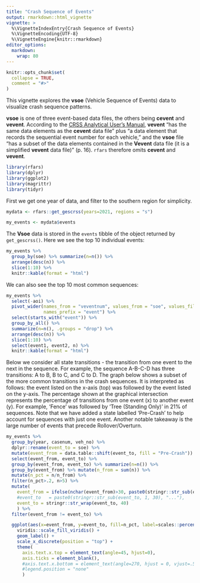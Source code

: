 ---
title: "Crash Sequence of Events"
output: rmarkdown::html_vignette
vignette: >
  %\VignetteIndexEntry{Crash Sequence of Events}
  %\VignetteEncoding{UTF-8}
  %\VignetteEngine{knitr::rmarkdown}
editor_options: 
  markdown: 
    wrap: 80
---

```{r, include = FALSE}
knitr::opts_chunk$set(
  collapse = TRUE,
  comment = "#>"
)
```

This vignette explores the **vsoe** (Vehicle Sequence of Events) data to
visualize crash sequence patterns.

**vsoe** is one of three event-based data files, the others being **cevent** and
**vevent**. According to the [CRSS Analytical User's Manual](https://crashstats.nhtsa.dot.gov/Api/Public/ViewPublication/813436),
**vevent** "has the same data elements as the **cevent** data file" plus "a data
element that records the sequential event number for each vehicle," and the
**vsoe** file "has a subset of the data elements contained in the **Vevent**
data file (it is a simplified **vevent** data file)" (p. 16). `rfars` therefore
omits **cevent** and **vevent**.

```{r setup, echo=FALSE, warning=FALSE, message=FALSE}
library(rfars)
library(dplyr)
library(ggplot2)
library(magrittr)
library(tidyr)
```


First we get one year of data, and filter to the southern region for simplicity. 

```{r, warning=FALSE}
mydata <- rfars::get_gescrss(years=2021, regions = "s")

my_events <- mydata$events
```

The **Vsoe** data is stored in the `events` tibble of the object returned by
`get_gescrss()`. Here we see the top 10 individual events:

```{r, results='asis'}
my_events %>%
  group_by(soe) %>% summarize(n=n()) %>%
  arrange(desc(n)) %>%
  slice(1:10) %>%
  knitr::kable(format = "html")
```

We can also see the top 10 most common sequences:

```{r, results='asis'}
my_events %>%
  select(-aoi) %>%
  pivot_wider(names_from = "veventnum", values_from = "soe", values_fill = "x",
              names_prefix = "event") %>%
  select(starts_with("event")) %>%
  group_by_all() %>%
  summarize(n=n(), .groups = "drop") %>%
  arrange(desc(n)) %>%
  slice(1:10) %>%
  select(event1, event2, n) %>%
  knitr::kable(format = "html")
```

Below we consider all state transitions - the transition from one event to the
next in the sequence. For example, the sequence A-B-C-D has three transitions: A
to B, B to C, and C to D. The graph below shows a subset of the more common
transitions in the crash sequences. It is interpreted as follows: the event listed 
on the x-axis (top) was followed by the event listed on the y-axis. The percentage
shown at the graphical intersection represents the percentage of transitions from one
event (x) to another event (y). For example, 'Fence'
was followed by 'Tree (Standing Only)' in 21% of sequences. Note that we have added a 
state labelled 'Pre-Crash' to help account for sequences with just one event. Another 
notable takeaway is the large number of events that precede Rollover/Overturn.

```{r, fig.height=10, fig.width=12}
my_events %>%
  group_by(year, casenum, veh_no) %>%
  dplyr::rename(event_to = soe) %>%
  mutate(event_from = data.table::shift(event_to, fill = "Pre-Crash")) %>%
  select(event_from, event_to) %>%
  group_by(event_from, event_to) %>% summarize(n=n()) %>%
  group_by(event_from) %>% mutate(n_from = sum(n)) %>%
  mutate(n_pct = n/n_from) %>%
  filter(n_pct>.2, n>5) %>%
  mutate(
    event_from = ifelse(nchar(event_from)>30, paste0(stringr::str_sub(event_from, 1, 30), "..."), event_from),
    #event_to   = paste0(stringr::str_sub(event_to, 1, 30), "..."),
    event_to = stringr::str_wrap(event_to, 40)
    ) %>%
  filter(event_from != event_to) %>%

  ggplot(aes(x=event_from, y=event_to, fill=n_pct, label=scales::percent(n_pct, accuracy = 1))) +
    viridis::scale_fill_viridis() +
    geom_label() +
    scale_x_discrete(position = "top") +
    theme(
      axis.text.x.top = element_text(angle=45, hjust=0),
      axis.ticks = element_blank(),
      #axis.text.x.bottom = element_text(angle=270, hjust = 0, vjust=.5),
      #legend.position = "none"
      )
```
